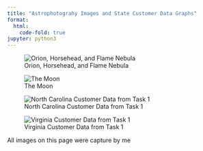 ```yaml
---
title: "Astrophotograhy Images and State Customer Data Graphs"
format:
  html:
    code-fold: true
jupyter: python3
---
```


![Orion, Horsehead, and Flame Nebula](images/Orion.png)

![The Moon](images/Le_Moon.PNG.png)

![North Carolina Customer Data from Task 1](images/NorthCarolina.png)

![Virginia Customer Data from Task 1](images/Virginia.png)

All images on this page were capture by me